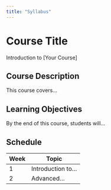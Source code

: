 ```yaml
---
title: "Syllabus"
---
```


# Course Title
Introduction to [Your Course]

## Course Description
This course covers...

## Learning Objectives
By the end of this course, students will...

## Schedule
| Week | Topic |
|------|-------|
| 1    | Introduction to... |
| 2    | Advanced...        |
